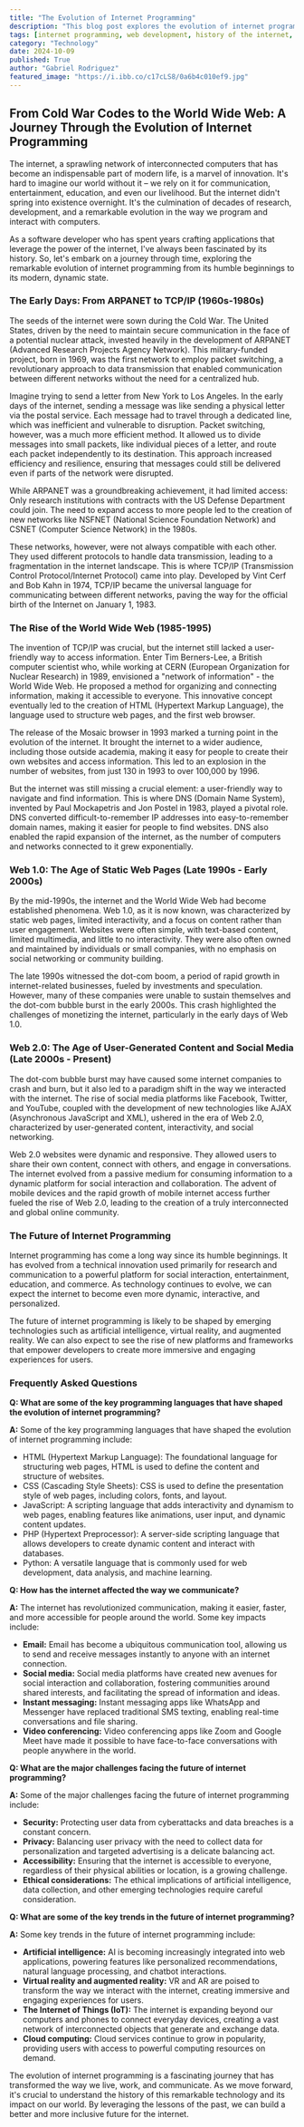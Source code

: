 ```yaml
---
title: "The Evolution of Internet Programming"
description: "This blog post explores the evolution of internet programming, tracing its roots back to the Cold War and its development through the rise of the World Wide Web, Web 1.0, and Web 2.0.  Learn about key technologies like TCP/IP, HTML, and AJAX that have shaped the internet as we know it today."
tags: [internet programming, web development, history of the internet, technology, computer science, web 1.0, web 2.0, tcp/ip, html, javascript, ajax, social media]
category: "Technology"
date: 2024-10-09
published: True
author: "Gabriel Rodriguez"
featured_image: "https://i.ibb.co/c17cLS8/0a6b4c010ef9.jpg"
---
```


## From Cold War Codes to the World Wide Web: A Journey Through the Evolution of Internet Programming

The internet, a sprawling network of interconnected computers that has become an indispensable part of modern life, is a marvel of innovation. It's hard to imagine our world without it – we rely on it for communication, entertainment, education, and even our livelihood. But the internet didn't spring into existence overnight. It's the culmination of decades of research, development, and a remarkable evolution in the way we program and interact with computers. 

As a software developer who has spent years crafting applications that leverage the power of the internet, I've always been fascinated by its history. So, let's embark on a journey through time, exploring the remarkable evolution of internet programming from its humble beginnings to its modern, dynamic state. 

### The Early Days: From ARPANET to TCP/IP (1960s-1980s)

The seeds of the internet were sown during the Cold War. The United States, driven by the need to maintain secure communication in the face of a potential nuclear attack, invested heavily in the development of ARPANET (Advanced Research Projects Agency Network). This military-funded project, born in 1969, was the first network to employ packet switching, a revolutionary approach to data transmission that enabled communication between different networks without the need for a centralized hub. 

Imagine trying to send a letter from New York to Los Angeles.  In the early days of the internet, sending a message was like sending a physical letter via the postal service.  Each message had to travel through a dedicated line, which was inefficient and vulnerable to disruption.  Packet switching, however, was a much more efficient method. It allowed us to divide messages into small packets, like individual pieces of a letter, and route each packet independently to its destination.  This approach increased efficiency and resilience, ensuring that messages could still be delivered even if parts of the network were disrupted.

While ARPANET was a groundbreaking achievement, it had limited access: Only research institutions with contracts with the US Defense Department could join. The need to expand access to more people led to the creation of new networks like NSFNET (National Science Foundation Network) and CSNET (Computer Science Network) in the 1980s.

These networks, however, were not always compatible with each other. They used different protocols to handle data transmission, leading to a fragmentation in the internet landscape.  This is where TCP/IP (Transmission Control Protocol/Internet Protocol) came into play. Developed by Vint Cerf and Bob Kahn in 1974, TCP/IP became the universal language for communicating between different networks, paving the way for the official birth of the Internet on January 1, 1983. 

### The Rise of the World Wide Web (1985-1995)

The invention of TCP/IP was crucial, but the internet still lacked a user-friendly way to access information. Enter Tim Berners-Lee, a British computer scientist who, while working at CERN (European Organization for Nuclear Research) in 1989, envisioned a "network of information" - the World Wide Web.  He proposed a method for organizing and connecting information, making it accessible to everyone.  This innovative concept eventually led to the creation of HTML (Hypertext Markup Language), the language used to structure web pages, and the first web browser.

The release of the Mosaic browser in 1993 marked a turning point in the evolution of the internet.  It brought the internet to a wider audience, including those outside academia, making it easy for people to create their own websites and access information. This led to an explosion in the number of websites, from just 130 in 1993 to over 100,000 by 1996.

But the internet was still missing a crucial element: a user-friendly way to navigate and find information. This is where DNS (Domain Name System), invented by Paul Mockapetris and Jon Postel in 1983, played a pivotal role. DNS converted difficult-to-remember IP addresses into easy-to-remember domain names, making it easier for people to find websites.  DNS also enabled the rapid expansion of the internet, as the number of computers and networks connected to it grew exponentially.

### Web 1.0: The Age of Static Web Pages (Late 1990s - Early 2000s)

By the mid-1990s, the internet and the World Wide Web had become established phenomena. Web 1.0, as it is now known, was characterized by static web pages, limited interactivity, and a focus on content rather than user engagement.  Websites were often simple, with text-based content, limited multimedia, and little to no interactivity.  They were also often owned and maintained by individuals or small companies, with no emphasis on social networking or community building.

The late 1990s witnessed the dot-com boom, a period of rapid growth in internet-related businesses, fueled by investments and speculation.  However, many of these companies were unable to sustain themselves and the dot-com bubble burst in the early 2000s.  This crash highlighted the challenges of monetizing the internet, particularly in the early days of Web 1.0.

### Web 2.0: The Age of User-Generated Content and Social Media (Late 2000s - Present)

The dot-com bubble burst may have caused some internet companies to crash and burn, but it also led to a paradigm shift in the way we interacted with the internet.  The rise of social media platforms like Facebook, Twitter, and YouTube, coupled with the development of new technologies like AJAX (Asynchronous JavaScript and XML), ushered in the era of Web 2.0, characterized by user-generated content, interactivity, and social networking.

Web 2.0 websites were dynamic and responsive.  They allowed users to share their own content, connect with others, and engage in conversations.  The internet evolved from a passive medium for consuming information to a dynamic platform for social interaction and collaboration.  The advent of mobile devices and the rapid growth of mobile internet access further fueled the rise of Web 2.0, leading to the creation of a truly interconnected and global online community.

### The Future of Internet Programming

Internet programming has come a long way since its humble beginnings.  It has evolved from a technical innovation used primarily for research and communication to a powerful platform for social interaction, entertainment, education, and commerce.  As technology continues to evolve, we can expect the internet to become even more dynamic, interactive, and personalized. 

The future of internet programming is likely to be shaped by emerging technologies such as artificial intelligence, virtual reality, and augmented reality.  We can also expect to see the rise of new platforms and frameworks that empower developers to create more immersive and engaging experiences for users.

### Frequently Asked Questions

**Q: What are some of the key programming languages that have shaped the evolution of internet programming?**

**A:** Some of the key programming languages that have shaped the evolution of internet programming include:

- HTML (Hypertext Markup Language): The foundational language for structuring web pages, HTML is used to define the content and structure of websites.
- CSS (Cascading Style Sheets): CSS is used to define the presentation style of web pages, including colors, fonts, and layout. 
- JavaScript: A scripting language that adds interactivity and dynamism to web pages, enabling features like animations, user input, and dynamic content updates.
- PHP (Hypertext Preprocessor): A server-side scripting language that allows developers to create dynamic content and interact with databases.
- Python: A versatile language that is commonly used for web development, data analysis, and machine learning. 

**Q: How has the internet affected the way we communicate?**

**A:** The internet has revolutionized communication, making it easier, faster, and more accessible for people around the world. Some key impacts include:

- **Email:** Email has become a ubiquitous communication tool, allowing us to send and receive messages instantly to anyone with an internet connection.
- **Social media:** Social media platforms have created new avenues for social interaction and collaboration, fostering communities around shared interests, and facilitating the spread of information and ideas.
- **Instant messaging:**  Instant messaging apps like WhatsApp and Messenger have replaced traditional SMS texting, enabling real-time conversations and file sharing.
- **Video conferencing:**  Video conferencing apps like Zoom and Google Meet have made it possible to have face-to-face conversations with people anywhere in the world.

**Q: What are the major challenges facing the future of internet programming?**

**A:** Some of the major challenges facing the future of internet programming include:

- **Security:** Protecting user data from cyberattacks and data breaches is a constant concern.
- **Privacy:** Balancing user privacy with the need to collect data for personalization and targeted advertising is a delicate balancing act.
- **Accessibility:**  Ensuring that the internet is accessible to everyone, regardless of their physical abilities or location, is a growing challenge. 
- **Ethical considerations:**  The ethical implications of artificial intelligence, data collection, and other emerging technologies require careful consideration.

**Q:  What are some of the key trends in the future of internet programming?**

**A:**  Some key trends in the future of internet programming include:

- **Artificial intelligence:** AI is becoming increasingly integrated into web applications, powering features like personalized recommendations, natural language processing, and chatbot interactions.
- **Virtual reality and augmented reality:**  VR and AR are poised to transform the way we interact with the internet, creating immersive and engaging experiences for users.
- **The Internet of Things (IoT):**  The internet is expanding beyond our computers and phones to connect everyday devices, creating a vast network of interconnected objects that generate and exchange data.
- **Cloud computing:**  Cloud services continue to grow in popularity, providing users with access to powerful computing resources on demand.

The evolution of internet programming is a fascinating journey that has transformed the way we live, work, and communicate. As we move forward, it's crucial to understand the history of this remarkable technology and its impact on our world. By leveraging the lessons of the past, we can build a better and more inclusive future for the internet. 

